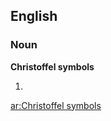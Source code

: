 ==English==

===Noun===
'''Christoffel symbols'''

# {{plural of|[[Christoffel symbol]]}}

[[ar:Christoffel symbols]]